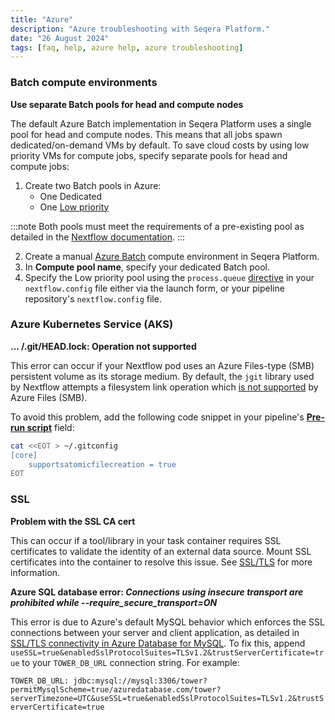```yaml
---
title: "Azure"
description: "Azure troubleshooting with Seqera Platform."
date: "26 August 2024"
tags: [faq, help, azure help, azure troubleshooting]
---
```


### Batch compute environments

**Use separate Batch pools for head and compute nodes**

The default Azure Batch implementation in Seqera Platform uses a single pool for head and compute nodes. This means that all jobs spawn dedicated/on-demand VMs by default. To save cloud costs by using low priority VMs for compute jobs, specify separate pools for head and compute jobs:

1. Create two Batch pools in Azure:
    - One Dedicated
    - One [Low priority](https://learn.microsoft.com/en-us/azure/batch/batch-spot-vms#differences-between-spot-and-low-priority-vms)

:::note
Both pools must meet the requirements of a pre-existing pool as detailed in the [Nextflow documentation](https://www.nextflow.io/docs/latest/azure.html#requirements-on-pre-existing-named-pools).
::: 

2. Create a manual [Azure Batch](../compute-envs/azure-batch.mdx#manual) compute environment in Seqera Platform.
3. In **Compute pool name**, specify your dedicated Batch pool.
4. Specify the Low priority pool using the `process.queue` [directive](https://www.nextflow.io/docs/latest/process.html#queue) in your `nextflow.config` file either via the launch form, or your pipeline repository's `nextflow.config` file.

### Azure Kubernetes Service (AKS)

**... /.git/HEAD.lock: Operation not supported**

This error can occur if your Nextflow pod uses an Azure Files-type (SMB) persistent volume as its storage medium. By default, the `jgit` library used by Nextflow attempts a filesystem link operation which [is not supported](https://docs.microsoft.com/en-us/azure/storage/files/files-smb-protocol?tabs=azure-portal#limitations) by Azure Files (SMB). 

To avoid this problem, add the following code snippet in your pipeline's [**Pre-run script**](../launch/advanced.mdx#pre-and-post-run-scripts) field:

```bash
cat <<EOT > ~/.gitconfig
[core]
	supportsatomicfilecreation = true
EOT
```

### SSL

**Problem with the SSL CA cert**

This can occur if a tool/library in your task container requires SSL certificates to validate the identity of an external data source. Mount SSL certificates into the container to resolve this issue. See [SSL/TLS](https://docs.seqera.io/platform/latest/enterprise/configuration/ssl_tls.mdx#configure-tower-to-trust-your-private-certificate) for more information.

**Azure SQL database error: _Connections using insecure transport are prohibited while --require_secure_transport=ON_**

This error is due to Azure's default MySQL behavior which enforces the SSL connections between your server and client application, as detailed in [SSL/TLS connectivity in Azure Database for MySQL](https://learn.microsoft.com/en-us/azure/mysql/single-server/concepts-ssl-connection-security). To fix this, append `useSSL=true&enabledSslProtocolSuites=TLSv1.2&trustServerCertificate=true` to your `TOWER_DB_URL` connection string. For example:

`TOWER_DB_URL: jdbc:mysql://mysql:3306/tower?permitMysqlScheme=true/azuredatabase.com/tower?serverTimezone=UTC&useSSL=true&enabledSslProtocolSuites=TLSv1.2&trustServerCertificate=true`
